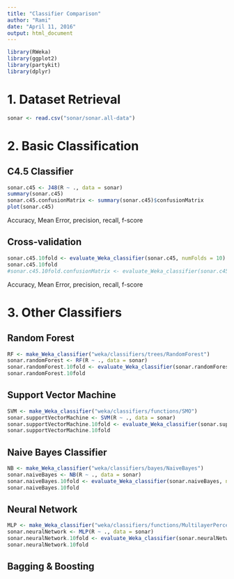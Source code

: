```yaml
---
title: "Classifier Comparison"
author: "Rami"
date: "April 11, 2016"
output: html_document
---
```


```r
library(RWeka)
library(ggplot2)
library(partykit)
library(dplyr)
```

# 1. Dataset Retrieval

```r
sonar <- read.csv("sonar/sonar.all-data")
```

# 2. Basic Classification

## C4.5 Classifier
```r
sonar.c45 <- J48(R ~ ., data = sonar)
summary(sonar.c45)
sonar.c45.confusionMatrix <- summary(sonar.c45)$confusionMatrix
plot(sonar.c45)
```

Accuracy, Mean Error, precision, recall, f-score

## Cross-validation
```r
sonar.c45.10fold <- evaluate_Weka_classifier(sonar.c45, numFolds = 10)
sonar.c45.10fold
#sonar.c45.10fold.confusionMatrix <- evaluate_Weka_classifier(sonar.c45, numFolds = 10)$confusionMatrix
```

Accuracy, Mean Error, precision, recall, f-score

# 3. Other Classifiers

## Random Forest

```r
RF <- make_Weka_classifier("weka/classifiers/trees/RandomForest")
sonar.randomForest <- RF(R ~ ., data = sonar)
sonar.randomForest.10fold <- evaluate_Weka_classifier(sonar.randomForest, numFolds = 10)
sonar.randomForest.10fold
```

## Support Vector Machine
```r
SVM <- make_Weka_classifier("weka/classifiers/functions/SMO")
sonar.supportVectorMachine <- SVM(R ~ ., data = sonar)
sonar.supportVectorMachine.10fold <- evaluate_Weka_classifier(sonar.supportVectorMachine, numFolds = 10)
sonar.supportVectorMachine.10fold
```

## Naive Bayes Classifier

```r
NB <- make_Weka_classifier("weka/classifiers/bayes/NaiveBayes")
sonar.naiveBayes <- NB(R ~ ., data = sonar)
sonar.naiveBayes.10fold <- evaluate_Weka_classifier(sonar.naiveBayes, numFolds = 10)
sonar.naiveBayes.10fold
```

## Neural Network

```r
MLP <- make_Weka_classifier("weka/classifiers/functions/MultilayerPerceptron")
sonar.neuralNetwork <- MLP(R ~ ., data = sonar)
sonar.neuralNetwork.10fold <- evaluate_Weka_classifier(sonar.neuralNetwork, numFolds = 10)
sonar.neuralNetwork.10fold
```

## Bagging & Boosting
